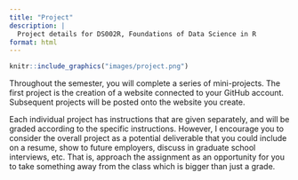 ```yaml
---
title: "Project"
description: |
  Project details for DS002R, Foundations of Data Science in R
format: html
---
```



```r
knitr::include_graphics("images/project.png")
```


Throughout the semester, you will complete a series of mini-projects. The first project is the creation of a website connected to your GitHub account. Subsequent projects will be posted onto the website you create.  

Each individual project has instructions that are given separately, and will be graded according to the specific instructions. However, I encourage you to consider the overall project as a potential deliverable that you could include on a resume, show to future employers, discuss in graduate school interviews, etc. That is, approach the assignment as an opportunity for you to take something away from the class which is bigger than just a grade.


